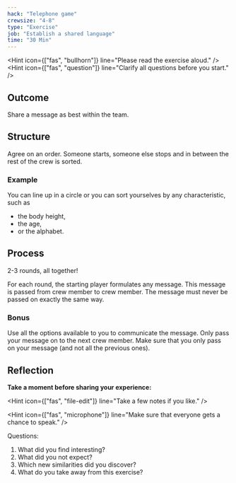```yaml
---
hack: "Telephone game"
crewsize: "4-8"
type: "Exercise"
job: "Establish a shared language"
time: "30 Min"
---
```


<Hint icon={["fas", "bullhorn"]} line="Please read the exercise aloud." />
<Hint
  icon={["fas", "question"]}
  line="Clarify all questions before you start."
/>

## Outcome

Share a message as best within the team.

## Structure

Agree on an order. Someone starts, someone else stops and in between the rest of the crew is sorted.

### Example

You can line up in a circle or you can sort yourselves by any characteristic, such as

- the body height,
- the age,
- or the alphabet.

## Process

2-3 rounds, all together!

For each round, the starting player formulates any message. This message is passed from crew member to crew member. The message must never be passed on exactly the same way.

### Bonus

Use all the options available to you to communicate the message.
Only pass your message on to the next crew member.
Make sure that you only pass on your message (and not all the previous ones).

## Reflection

**Take a moment before sharing your experience:**

<Hint icon={["fas", "file-edit"]} line="Take a few notes if you like." />

<Hint
  icon={["fas", "microphone"]}
  line="Make sure that everyone gets a chance to speak."
/>

Questions:

1. What did you find interesting?
2. What did you not expect?
3. Which new similarities did you discover?
4. What do you take away from this exercise?
